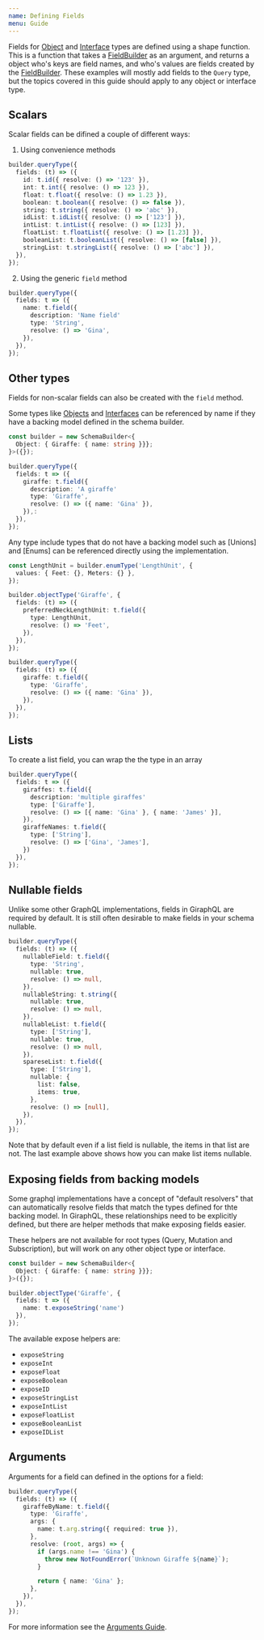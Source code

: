 ```yaml
---
name: Defining Fields
menu: Guide
---
```


Fields for [Object] and [Interface] types are defined using a shape function. This is a function
that takes a [FieldBuilder] as an argument, and returns a object who's keys are field names, and
who's values are fields created by the [FieldBuilder]. These examples will mostly add fields to the
`Query` type, but the topics covered in this guide should apply to any object or interface type.

## Scalars

Scalar fields can be difined a couple of different ways:

1. Using convenience methods

```typescript
builder.queryType({
  fields: (t) => ({
    id: t.id({ resolve: () => '123' }),
    int: t.int({ resolve: () => 123 }),
    float: t.float({ resolve: () => 1.23 }),
    boolean: t.boolean({ resolve: () => false }),
    string: t.string({ resolve: () => 'abc' }),
    idList: t.idList({ resolve: () => ['123'] }),
    intList: t.intList({ resolve: () => [123] }),
    floatList: t.floatList({ resolve: () => [1.23] }),
    booleanList: t.booleanList({ resolve: () => [false] }),
    stringList: t.stringList({ resolve: () => ['abc'] }),
  }),
});
```

2. Using the generic `field` method

```typescript
builder.queryType({
  fields: t => ({
    name: t.field({
      description: 'Name field'
      type: 'String',
      resolve: () => 'Gina',
    }),
  }),
});
```

## Other types

Fields for non-scalar fields can also be created with the `field` method.

Some types like [Objects] and [Interfaces] can be referenced by name if they have a backing model
defined in the schema builder.

```typescript
const builder = new SchemaBuilder<{
  Object: { Giraffe: { name: string }}};
}>({});

builder.queryType({
  fields: t => ({
    giraffe: t.field({
      description: 'A giraffe'
      type: 'Giraffe',
      resolve: () => ({ name: 'Gina' }),
    }),:
  }),
});
```

Any type include types that do not have a backing model such as [Unions] and [Enums] can be
referenced directly using the implementation.

```typescript
const LengthUnit = builder.enumType('LengthUnit', {
  values: { Feet: {}, Meters: {} },
});

builder.objectType('Giraffe', {
  fields: (t) => ({
    preferredNeckLengthUnit: t.field({
      type: LengthUnit,
      resolve: () => 'Feet',
    }),
  }),
});

builder.queryType({
  fields: (t) => ({
    giraffe: t.field({
      type: 'Giraffe',
      resolve: () => ({ name: 'Gina' }),
    }),
  }),
});
```

## Lists

To create a list field, you can wrap the the type in an array

```typescript
builder.queryType({
  fields: t => ({
    giraffes: t.field({
      description: 'multiple giraffes'
      type: ['Giraffe'],
      resolve: () => [{ name: 'Gina' }, { name: 'James' }],
    }),
    giraffeNames: t.field({
      type: ['String'],
      resolve: () => ['Gina', 'James'],
    })
  }),
});

```

## Nullable fields

Unlike some other GraphQL implementations, fields in GiraphQL are required by default. It is still
often desirable to make fields in your schema nullable.

```typescript
builder.queryType({
  fields: (t) => ({
    nullableField: t.field({
      type: 'String',
      nullable: true,
      resolve: () => null,
    }),
    nullableString: t.string({
      nullable: true,
      resolve: () => null,
    }),
    nullableList: t.field({
      type: ['String'],
      nullable: true,
      resolve: () => null,
    }),
    spareseList: t.field({
      type: ['String'],
      nullable: {
        list: false,
        items: true,
      },
      resolve: () => [null],
    }),
  }),
});
```

Note that by default even if a list field is nullable, the items in that list are not. The last
example above shows how you can make list items nullable.

## Exposing fields from backing models

Some graphql implementations have a concept of "default resolvers" that can automatically resolve
fields that match the types defined for thte backing model. In GiraphQL, these relationships need to
be explicitly defined, but there are helper methods that make exposing fields easier.

These helpers are not available for root types (Query, Mutation and Subscription), but will work on
any other object type or interface.

```typescript
const builder = new SchemaBuilder<{
  Object: { Giraffe: { name: string }}};
}>({});

builder.objectType('Giraffe', {
  fields: t => ({
    name: t.exposeString('name')
  }),
});
```

The available expose helpers are:

- `exposeString`
- `exposeInt`
- `exposeFloat`
- `exposeBoolean`
- `exposeID`
- `exposeStringList`
- `exposeIntList`
- `exposeFloatList`
- `exposeBooleanList`
- `exposeIDList`

## Arguments

Arguments for a field can defined in the options for a field:

```typescript
builder.queryType({
  fields: (t) => ({
    giraffeByName: t.field({
      type: 'Giraffe',
      args: {
        name: t.arg.string({ required: true }),
      },
      resolve: (root, args) => {
        if (args.name !== 'Gina') {
          throw new NotFoundError(`Unknown Giraffe ${name}`);
        }

        return { name: 'Gina' };
      },
    }),
  }),
});
```

For more information see the [Arguments Guide](/guide-args).

[object]: /guide-objects
[interface]: /guide-interfaces
[objects]: /guide-objects
[interfaces]: /guide-interfaces
[fieldbuilder]: /api-field-builder
